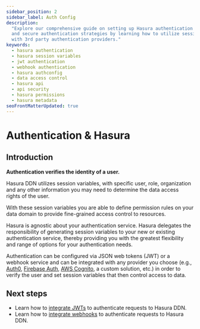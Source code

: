```yaml
---
sidebar_position: 2
sidebar_label: Auth Config
description:
  "Explore our comprehensive guide on setting up Hasura authentication via JWT or a webhook service. Implement effective
  and secure authentication strategies by learning how to utilize session variables. Manage permissions and integrate
  with 3rd party authentication providers."
keywords:
  - hasura authentication
  - hasura session variables
  - jwt authentication
  - webhook authentication
  - hasura authconfig
  - data access control
  - hasura api
  - api security
  - hasura permissions
  - hasura metadata
seoFrontMatterUpdated: true
---
```


# Authentication & Hasura

## Introduction

**Authentication verifies the identity of a user.**

Hasura DDN utilizes session variables, with specific user, role, organization and any other information you may need to
determine the data access rights of the user.

With these session variables you are able to define permission rules on your data domain to provide fine-grained access
control to resources.

Hasura is agnostic about your authentication service. Hasura delegates the responsibility of generating session
variables to your new or existing authentication service, thereby providing you with the greatest flexibility and range
of options for your authentication needs.

Authentication can be configured via JSON web tokens (JWT) or a webhook service and can be integrated with any provider
you choose (e.g., [Auth0](https://auth0.com/), [Firebase Auth](https://firebase.google.com/products/auth),
[AWS Cognito](https://aws.amazon.com/cognito/), a custom solution, etc.) in order to verify the user and set session
variables that then control access to data.

## Next steps

- Learn how to [integrate JWTs](auth/authentication/jwt/index.mdx) to authenticate requests to Hasura DDN.
- Learn how to [integrate webhooks](auth/authentication/webhook/index.mdx) to authenticate requests to Hasura DDN.
